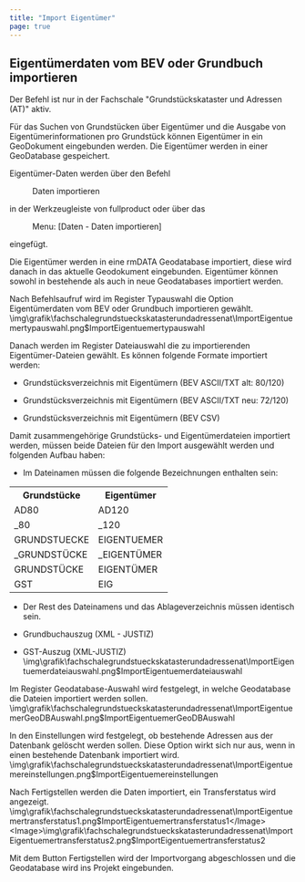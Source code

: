 ```yaml
---
title: "Import Eigentümer"
page: true
---
```

## Eigent&#252;merdaten vom BEV oder Grundbuch importieren

<Success>
Der Befehl ist nur in der Fachschale &quot;Grundst&#252;ckskataster und Adressen (AT)&quot; aktiv.
</Success>

F&#252;r das Suchen von Grundst&#252;cken &#252;ber Eigent&#252;mer und die Ausgabe von Eigent&#252;merinformationen pro Grundst&#252;ck k&#246;nnen Eigent&#252;mer in ein GeoDokument eingebunden werden. Die Eigent&#252;mer werden in einer GeoDatabase gespeichert.

Eigent&#252;mer-Daten werden &#252;ber den Befehl  <Menu>Daten importieren</Menu>  in der Werkzeugleiste von  <Placeholder>fullproduct</Placeholder> oder &#252;ber das  <Menu> Menu: [Daten - Daten importieren] </Menu>  eingef&#252;gt.

Die Eigent&#252;mer werden in eine rmDATA Geodatabase importiert, diese wird danach in das aktuelle Geodokument eingebunden. Eigent&#252;mer k&#246;nnen sowohl in bestehende als auch in neue Geodatabases importiert werden.

Nach Befehlsaufruf wird im Register  <Border>Typauswahl</Border>  die Option  <Border>Eigentümerdaten vom BEV oder Grundbuch importieren</Border>  gew&#228;hlt.<Image>\img\grafik\fachschalegrundstueckskatasterundadressenat\ImportEigentuemertypauswahl.png$ImportEigentuemertypauswahl</Image>

Danach werden im Register  <Border>Dateiauswahl</Border>  die zu importierenden Eigent&#252;mer-Dateien gew&#228;hlt. 
Es k&#246;nnen folgende Formate importiert werden:

- Grundst&#252;cksverzeichnis mit Eigent&#252;mern (BEV ASCII/TXT alt: 80/120)

- Grundst&#252;cksverzeichnis mit Eigent&#252;mern (BEV ASCII/TXT neu: 72/120)

- Grundst&#252;cksverzeichnis mit Eigent&#252;mern (BEV CSV)



<Success>
Damit zusammengeh&#246;rige Grundst&#252;cks- und Eigent&#252;merdateien importiert werden, m&#252;ssen beide Dateien f&#252;r den Import ausgew&#228;hlt werden und folgenden Aufbau haben:

- Im Dateinamen m&#252;ssen die folgende Bezeichnungen enthalten sein:






<table>
<tr><th>Grundst&#252;cke</th>
<th>Eigent&#252;mer</th>
</tr>
<tr><td>AD80</td>
<td>AD120</td>
</tr>
<tr><td>_80</td>
<td>_120</td>
</tr>
<tr><td>GRUNDSTUECKE</td>
<td>EIGENTUEMER</td>
</tr>
<tr><td>_GRUNDST&#220;CKE</td>
<td>_EIGENT&#220;MER</td>
</tr>
<tr><td>GRUNDST&#220;CKE</td>
<td>EIGENT&#220;MER</td>
</tr>
<tr><td>GST</td>
<td>EIG</td>
</tr>
</table>


- Der Rest des Dateinamens und das Ablageverzeichnis m&#252;ssen identisch sein.






</Success>


- Grundbuchauszug (XML - JUSTIZ)

- GST-Auszug (XML-JUSTIZ)<Image>\img\grafik\fachschalegrundstueckskatasterundadressenat\ImportEigentuemerdateiauswahl.png$ImportEigentuemerdateiauswahl</Image>

Im Register  <Border>Geodatabase-Auswahl</Border>  wird festgelegt, in welche Geodatabase die Dateien importiert werden sollen.<Image>\img\grafik\fachschalegrundstueckskatasterundadressenat\ImportEigentuemerGeoDBAuswahl.png$ImportEigentuemerGeoDBAuswahl</Image>

In den  <Border>Einstellungen</Border>  wird festgelegt, ob bestehende Adressen aus der Datenbank gel&#246;scht werden sollen. Diese Option wirkt sich nur aus, wenn in einen bestehende Datenbank importiert wird.<Image>\img\grafik\fachschalegrundstueckskatasterundadressenat\ImportEigentuemereinstellungen.png$ImportEigentuemereinstellungen</Image>

Nach  <Border>Fertigstellen</Border>  werden die Daten importiert, ein Transferstatus wird angezeigt.<Image>\img\grafik\fachschalegrundstueckskatasterundadressenat\ImportEigentuemertransferstatus1.png$ImportEigentuemertransferstatus1</Image><Image>\img\grafik\fachschalegrundstueckskatasterundadressenat\ImportEigentuemertransferstatus2.png$ImportEigentuemertransferstatus2</Image>

Mit dem Button  <Border>Fertigstellen</Border>  wird der Importvorgang abgeschlossen und die Geodatabase wird ins Projekt eingebunden.

